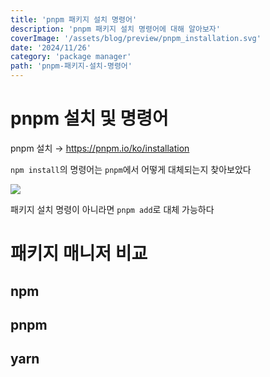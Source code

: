 ```yaml
---
title: 'pnpm 패키지 설치 명령어'
description: 'pnpm 패키지 설치 명령어에 대해 알아보자'
coverImage: '/assets/blog/preview/pnpm_installation.svg'
date: '2024/11/26'
category: 'package manager'
path: 'pnpm-패키지-설치-명령어'
---
```


# pnpm 설치 및 명령어

pnpm 설치 → https://pnpm.io/ko/installation

`npm install`의 명령어는 `pnpm`에서 어떻게 대체되는지 찾아보았다

![](https://velog.velcdn.com/images/yeonna18k/post/3d8c4dba-de12-4df6-9880-85d11deaf3b5/image.png)

패키지 설치 명령이 아니라면 `pnpm add`로 대체 가능하다

# 패키지 매니저 비교

## npm

## pnpm

## yarn
